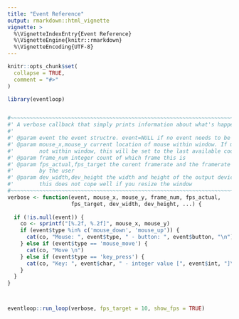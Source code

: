 ```yaml
---
title: "Event Reference"
output: rmarkdown::html_vignette
vignette: >
  %\VignetteIndexEntry{Event Reference}
  %\VignetteEngine{knitr::rmarkdown}
  %\VignetteEncoding{UTF-8}
---
```


```r
knitr::opts_chunk$set(
  collapse = TRUE,
  comment = "#>"
)
```

```r
library(eventloop)


#~~~~~~~~~~~~~~~~~~~~~~~~~~~~~~~~~~~~~~~~~~~~~~~~~~~~~~~~~~~~~~~~~~~~~~~~~~~~~
#' A verbose callback that simply prints information about what's happening
#' 
#' @param event the event structre. event=NULL if no event needs to be processed
#' @param mouse_x,mouse_y current location of mouse within window. If mouse is 
#'        not within window, this will be set to the last available coordinates
#' @param frame_num integer count of which frame this is
#' @param fps_actual,fps_target the curent framerate and the framerate specified
#'        by the user
#' @param dev_width,dev_height the width and height of the output device. Note:
#'        this does not cope well if you resize the window
#~~~~~~~~~~~~~~~~~~~~~~~~~~~~~~~~~~~~~~~~~~~~~~~~~~~~~~~~~~~~~~~~~~~~~~~~~~~~~
verbose <- function(event, mouse_x, mouse_y, frame_num, fps_actual,
                    fps_target, dev_width, dev_height, ...) {
  
  if (!is.null(event)) {
    co <- sprintf("[%.2f, %.2f]", mouse_x, mouse_y)
    if (event$type %in% c('mouse_down', 'mouse_up')) {
      cat(co, "Mouse: ", event$type, " - button: ", event$button, "\n")
    } else if (event$type == 'mouse_move') {
      cat(co, "Move \n")
    } else if (event$type == 'key_press') {
      cat(co, "Key: ", event$char, " - integer value [", event$int, "]\n")
    }
  }
}



eventloop::run_loop(verbose, fps_target = 10, show_fps = TRUE)
```
